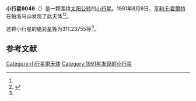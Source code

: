 {{Infobox planet
| bgcolour = #FFFFC0
| name = 9046
| symbol = 
| image = 
| caption = 
| discovery = yes
| discovery_ref = 
| discoverer = [[亨利·E·霍爾特|亨利·E·霍爾特]]
| discovery_site = [[帕洛马山|帕洛马山]] 
| discovered = 1991年8月9日
| designations = yes
| mp_name = 
| named_after = 
| alt_names = 1991 PG17/ 1994 FW
| mp_category = [[主带小行星|主带小行星]]
| orbit_ref = <ref name="a">[http://ssd.jpl.nasa.gov/sbdb.cgi?sstr=9046 9046] {{Wayback|url=http://ssd.jpl.nasa.gov/sbdb.cgi?sstr=9046 |date=20210811101453 }}，小行星數據庫瀏覽器（JPL Small-Body Database Browser）－[[美国国家航空航天局|美国国家航空航天局]]喷气推进实验室</ref>
| epoch = 2456400.5 (2013年4月18日更新)
| aphelion = {{convert|2.7506294|AU|km|3|abbr=on|lk=out}}
| perihelion = {{convert|1.9113560|AU|km|3|abbr=on}}
| semimajor = {{convert|2.3309927|AU|km|3|abbr=on}}
| eccentricity = 0.1800249
| period = 1299.899579 [[日|日]]<br />3.56[[儒略年|儒略年]]
| avg_speed = 
| inclination = 12.13023
| asc_node = 307.84927
| mean_anomaly = 
| arg_peri = 311.23755
| satellites = 
| physical_characteristics = yes
| dimensions = 
| mass = 
| density = 
| surface_grav = 
| escape_velocity = 
| sidereal_day = 
| axial_tilt = 
| pole_ecliptic_lat = 
| pole_ecliptic_lon = 
| albedo = 
| temperatures= 
| temp_name1 = 
| mean_temp_1 = 
| max_temp_1 = 
| temp_name2 = 
| max_temp_2 = 
| spectral_type = 
| abs_magnitude = 311.23755
}}

'''小行星9046'''（{{lang-en|9046}}）是一颗围绕[[太阳|太阳]][[公转|公转]]的[[小行星|小行星]]。1991年8月9日，[[亨利·E·霍爾特|亨利·E·霍爾特]]在帕洛马山发现了此天体<ref name="a" /><ref>{{cite news|title=小行星列表|url=http://cfa-www.harvard.edu/iau/lists/NumberedMPs.txt|accessdate=2013-07-08|newspaper=哈佛大学|archive-date=2008-05-17|archive-url=https://web.archive.org/web/20080517010638/http://cfa-www.harvard.edu/iau/lists/NumberedMPs.txt|dead-url=no}}</ref>。

这颗小行星的[[绝对星等|绝对星等]]为311.23755等<ref name="a" />。

==参考文献==
{{reflist}}
{{Minor Planet Number|[[小行星9045|小行星9045]]|[[小行星9047|小行星9047]]}}

{{小天体}}

[[Category:小行星带天体|Category:小行星带天体]]
[[Category:1991年发现的小行星|Category:1991年发现的小行星]]

{{asteroid-stub}}